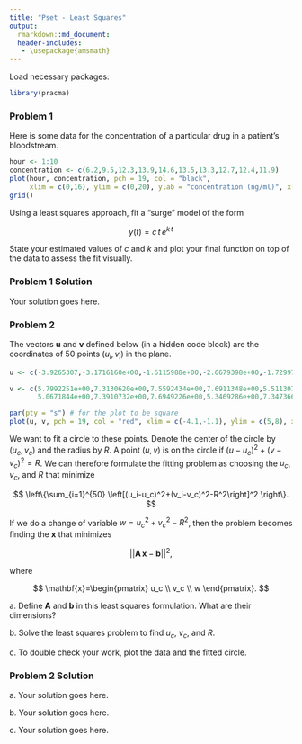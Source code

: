 ```yaml
---
title: "Pset - Least Squares"
output:
  rmarkdown::md_document:
  header-includes:
   - \usepackage{amsmath}
---
```


\renewcommand{\vec}[1]{\mathbf{#1}}
\renewcommand{\mat}[1]{\mathbf{#1}}

Load necessary packages:

```r
library(pracma)
```

### Problem 1

Here is some data for the concentration of a particular drug in a patient's bloodstream.
```r
hour <- 1:10
concentration <- c(6.2,9.5,12.3,13.9,14.6,13.5,13.3,12.7,12.4,11.9)
plot(hour, concentration, pch = 19, col = "black",
     xlim = c(0,16), ylim = c(0,20), ylab = "concentration (ng/ml)", xlab = "time (hours)")
grid()
```

Using a least squares approach, fit a "surge" model of the form

$$
y(t) = c\,t\,e^{k\,t}
$$

State your estimated values of $c$ and $k$ and plot your final function on top of the data to assess the fit visually.

### Problem 1 Solution

Your solution goes here.

### Problem 2

The vectors $\vec{u}$ and $\vec{v}$ defined below (in a hidden code block) are the coordinates of 50 points $(u_i,v_i)$ in the plane.
```r
u <- c(-3.9265307,-3.1716160e+00,-1.6115988e+00,-2.6679398e+00,-1.7299714e+00,-2.2185018e+00,-2.0618500e+00,-1.4774499e+00,-3.2095408e+00,-2.0139385e+00,-2.0965393e+00,-2.8414848e+00,-3.5516322e+00,-2.3325005e+00,-1.6889345e+00,-1.4937155e+00,-1.3103945e+00,-1.3082423e+00,-1.5221371e+00,-1.8621796e+00,-2.8784185e+00,-3.3058351e+00,-2.9418136e+00,-3.5689305e+00,-3.2715656e+00,-1.8167830e+00,-2.6160985e+00,-3.6369299e+00,-3.6094960e+00,-3.8213899e+00,-3.5639197e+00,-2.9667150e+00,-1.9473222e+00,-3.0470691e+00,-2.8955875e+00,-3.2029692e+00,-2.2688964e+00,-2.3212990e+00,-1.1585153e+00,-1.8993455e+00,-3.5771792e+00,-2.6473229e+00,-1.4699478e+00,-3.7978927e+00,-2.0968345e+00,-4.0118440e+00,-2.2415905e+00,-1.3737454e+00,-2.0935937e+00,-1.4260492e+00)

v <- c(5.7992251e+00,7.3130620e+00,7.5592434e+00,7.6911348e+00,5.5113079e+00,7.7442101e+00,7.7091849e+00,6.0549104e+00,7.5170875e+00,7.6045473e+00,5.1354212e+00,
       5.0671844e+00,7.3910732e+00,7.6949226e+00,5.3469286e+00,7.3473664e+00,6.8715471e+00,6.7842012e+00,5.7283630e+00,7.7633148e+00,7.7677261e+00,5.4778857e+00,5.0690285e+00,5.5246190e+00,7.6772318e+00,5.3181407e+00,7.6148680e+00,7.3524730e+00,6.0303455e+00,5.8476992e+00,5.8479253e+00,5.3237261e+00,5.1703804e+00,5.4245981e+00,7.7991795e+00,5.5734007e+00,7.8705366e+00,5.1617927e+00,6.1579013e+00,5.4067639e+00,7.2445803e+00,7.6805233e+00,6.1180277e+00,7.3691475e+00,7.6463880e+00,6.1479510e+00,7.7414349e+00,7.2054473e+00,5.2385698e+00,5.8594283e+00)
```

```r
par(pty = "s") # for the plot to be square
plot(u, v, pch = 19, col = "red", xlim = c(-4.1,-1.1), ylim = c(5,8), xlab = "u", ylab = "v")
```

We want to fit a circle to these points. Denote the center of the circle by $(u_c,v_c)$ and the radius by $R$. A point $(u,v)$ is on the circle if $(u-u_c)^2+(v-v_c)^2=R$. We can therefore formulate the fitting problem as choosing the $u_c$, $v_c$, and $R$ that minimize

$$
\left\{\sum_{i=1}^{50} \left[(u_i-u_c)^2+(v_i-v_c)^2-R^2\right]^2  \right\}.
$$

If we do a change of variable $w=u_c^2+v_c^2-R^2$, then the problem becomes finding the $\vec{x}$ that minimizes

$$
||\mat{A}\,\vec{x}-\vec{b}||^2,
$$

where

$$
\vec{x}=\begin{pmatrix} u_c \\ v_c \\ w \end{pmatrix}.
$$


a\. Define $\mat{A}$ and $\vec{b}$ in this least squares formulation. What are their dimensions?

b\. Solve the least squares problem to find $u_c$, $v_c$, and $R$.

c\. To double check your work, plot the data and the fitted circle.

### Problem 2 Solution

a\. Your solution goes here.

b\. Your solution goes here.

c\. Your solution goes here.
